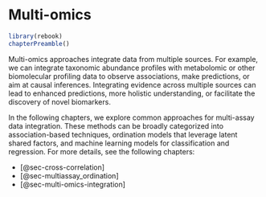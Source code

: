 # Multi-omics {#sec-multi-omics}

```r
library(rebook)
chapterPreamble()
```

Multi-omics approaches integrate data from multiple sources. For
example, we can integrate taxonomic abundance profiles with
metabolomic or other biomolecular profiling data to observe
associations, make predictions, or aim at causal
inferences. Integrating evidence across multiple sources can lead to
enhanced predictions, more holistic understanding, or facilitate the
discovery of novel biomarkers.

In the following chapters, we explore common approaches for multi-assay data
integration. These methods can be broadly categorized into association-based
techniques, ordination models that leverage latent shared factors, and machine
learning models for classification and regression. For more details, see the
following chapters:

- [@sec-cross-correlation]
- [@sec-multiassay_ordination]
- [@sec-multi-omics-integration]
